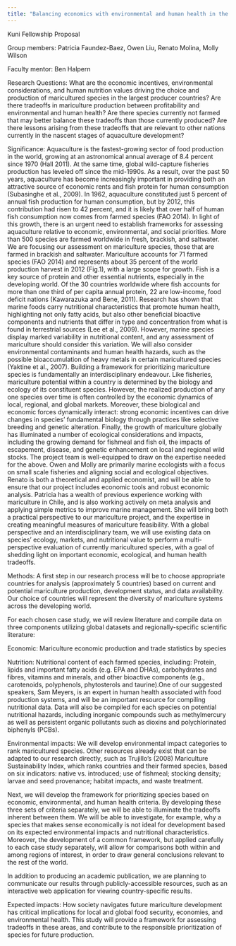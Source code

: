 ```yaml
---
title: "Balancing economics with environmental and human health in the development of mariculture. "
---
```


Kuni Fellowship Proposal

Group members: Patricia Faundez-Baez, Owen Liu, Renato Molina, Molly Wilson

Faculty mentor: Ben Halpern

Research Questions: What are the economic incentives, environmental considerations, and human nutrition values driving the choice and production of maricultured species in the largest producer countries? 
Are there tradeoffs in mariculture production between profitability and environmental and human health?
Are there species currently not farmed that may better balance these tradeoffs than those currently produced?
Are there lessons arising from these tradeoffs that are relevant to other nations currently in the nascent stages of aquaculture development?

Significance: Aquaculture is the fastest-growing sector of food production in the world, growing at an astronomical annual average of 8.4 percent since 1970 (Hall 2011).  At the same time, global wild-capture fisheries production has leveled off since the mid-1990s.  As a result, over the past 50 years, aquaculture has become increasingly important in providing both an attractive source of economic rents and fish protein for human consumption (Subasinghe et al., 2009).  In 1962, aquaculture constituted just 5 percent of annual fish production for human consumption, but by 2012, this contribution had risen to 42 percent, and it is likely that over half of human fish consumption now comes from farmed species (FAO 2014).  In light of this growth, there is an urgent need to establish frameworks for assessing aquaculture relative to economic, environmental, and social priorities.
More than 500 species are farmed worldwide in fresh, brackish, and saltwater. We are focusing our assessment on mariculture species, those that are farmed in brackish and saltwater. Mariculture accounts for 71 farmed species (FAO 2014) and represents  about 35 percent of the world production harvest in 2012 (Fig.1), with a large scope for growth. 
Fish is a key source of protein and other essential nutrients, especially in the developing world. Of the 30 countries worldwide where fish accounts for more than one third of per capita annual protein, 22 are low-income, food deficit nations (Kawarazuka and Bene, 2011). Research has shown that marine foods carry nutritional characteristics that promote human health, highlighting not only fatty acids, but also other beneficial bioactive components and nutrients that differ in type and concentration from what is found in terrestrial sources (Lee et al., 2009). However, marine species display marked variability in nutritional content, and any assessment of mariculture should consider this variation. We will also consider environmental contaminants and human health hazards, such as the possible bioaccumulation of heavy metals in certain maricultured species (Yaktine et al., 2007). 
	Building a framework for prioritizing mariculture species is fundamentally an interdisciplinary endeavour.  Like fisheries, mariculture potential within a country is determined by the biology and ecology of its constituent species.  However, the realized production of any one species over time is often controlled by the economic dynamics of local, regional, and global markets.  Moreover, these biological and economic forces dynamically interact: strong economic incentives can drive changes in species’ fundamental biology through practices like selective breeding and genetic alteration.  Finally, the growth of mariculture globally has illuminated a number of ecological considerations and impacts, including the growing demand for fishmeal and fish oil, the impacts of escapement, disease, and genetic enhancement on local and regional wild stocks.
	The project team is well-equipped to draw on the expertise needed for the above. Owen and Molly are primarily marine ecologists with a focus on small scale fisheries and aligning social and ecological objectives.  Renato is both a theoretical and applied economist, and will be able to ensure that our project includes economic tools and robust economic analysis.  Patricia has a wealth of previous experience working with mariculture in Chile, and is also working actively on meta analysis and applying simple metrics to improve marine management.  She will bring both a practical perspective to our mariculture project, and the expertise in creating meaningful measures of mariculture feasibility.
With a global perspective and an interdisciplinary team, we will use existing data on species’ ecology, markets, and nutritional value to perform a multi-perspective evaluation of currently maricultured species, with a goal of shedding light on important economic, ecological, and human health tradeoffs.

Methods: 
A first step in our research process will be to choose appropriate countries for analysis (approximately 5 countries) based on current and potential mariculture production, development status, and data availability.  Our choice of countries will represent the diversity of mariculture systems across the developing world.

For each chosen case study, we will review literature and compile data on three components utilizing global datasets and regionally-specific scientific literature:
 
Economic: Mariculture economic production and trade statistics by species

Nutrition: Nutritional content of each farmed species, including: Protein, lipids and important fatty acids (e.g. EPA and DHAs), carbohydrates and fibres, vitamins and minerals, and other bioactive components (e.g., carotenoids, polyphenols, phytosterols and taurine).One of our suggested speakers, Sam Meyers, is an expert in human health associated with food production systems, and will be an important resource for compiling nutritional data.  Data will also be compiled for each species on potential nutritional hazards, including inorganic compounds such as methylmercury as well as persistent organic pollutants such as dioxins and polychlorinated biphenyls (PCBs).

Environmental impacts: We will develop environmental impact categories to rank maricultured species. Other resources already exist that can be adapted to our research directly, such as Trujillo’s (2008) Mariculture Sustainability Index, which ranks countries and their farmed species, based on six indicators: native vs. introduced; use of fishmeal; stocking density; larvae and seed provenance; habitat impacts, and waste treatment.

Next, we will develop the framework for prioritizing species based on economic, environmental, and human health criteria.  By developing these three sets of criteria separately, we will be able to illuminate the tradeoffs inherent between them.  We will be able to investigate, for example, why a species that makes sense economically is not ideal for development based on its expected environmental impacts and nutritional characteristics.  Moreover, the development of a common framework, but applied carefully to each case study separately, will allow for comparisons both within and among regions of interest, in order to draw general conclusions relevant to the rest of the world.

In addition to producing an academic publication, we are planning to communicate our results through publicly-accessible resources, such as an interactive web application for viewing country-specific results. 

Expected impacts: 
How society navigates future mariculture development has critical implications for local and global food security, economies, and environmental health. This study will provide a framework for assessing tradeoffs in these areas, and contribute to the responsible prioritization of species for future production.